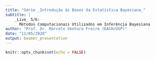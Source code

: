 ```yaml
---
title: "Série _Introdução às Bases da Estatística Bayesiana_"
subtitle: |
    _Live_ 5/6: 
      Métodos Computacionais Utilizados em Inferência Bayesiana
author: "Prof. Dr. Marcelo Ventura Freire (EACH/USP)"
date: "11/05/2020"
output: beamer_presentation
---
```


```r
knitr::opts_chunk$set(echo = FALSE)
```

## 
